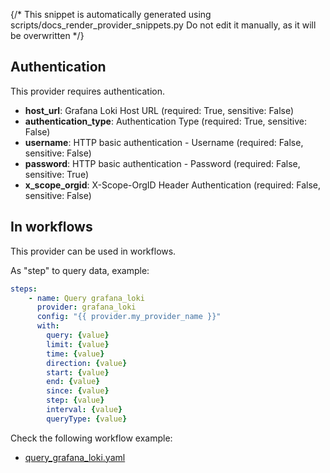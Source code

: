{/* This snippet is automatically generated using scripts/docs_render_provider_snippets.py 
Do not edit it manually, as it will be overwritten */}

## Authentication
This provider requires authentication.
- **host_url**: Grafana Loki Host URL (required: True, sensitive: False)
- **authentication_type**: Authentication Type (required: True, sensitive: False)
- **username**: HTTP basic authentication - Username (required: False, sensitive: False)
- **password**: HTTP basic authentication - Password (required: False, sensitive: True)
- **x_scope_orgid**: X-Scope-OrgID Header Authentication (required: False, sensitive: False)


## In workflows

This provider can be used in workflows.


As "step" to query data, example:
```yaml
steps:
    - name: Query grafana_loki
      provider: grafana_loki
      config: "{{ provider.my_provider_name }}"
      with:
        query: {value}  
        limit: {value}  
        time: {value}  
        direction: {value}  
        start: {value}  
        end: {value}  
        since: {value}  
        step: {value}  
        interval: {value}  
        queryType: {value}  
```





Check the following workflow example:
- [query_grafana_loki.yaml](https://github.com/keephq/keep/blob/main/examples/workflows/query_grafana_loki.yaml)
